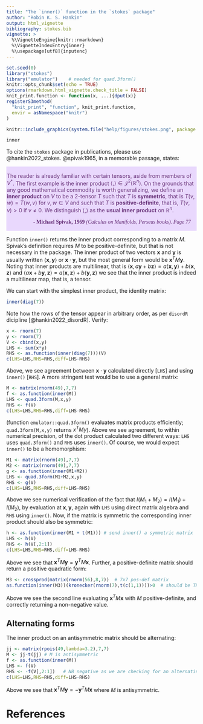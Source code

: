 ```yaml
---
title: "The `inner()` function in the `stokes` package"
author: "Robin K. S. Hankin"
output: html_vignette
bibliography: stokes.bib
vignette: >
  %\VignetteEngine{knitr::rmarkdown}
  %\VignetteIndexEntry{inner}
  %\usepackage[utf8]{inputenc}
---
```


```r
set.seed(0)
library("stokes")
library("emulator")    # needed for quad.3form()
knitr::opts_chunk$set(echo = TRUE)
options(rmarkdown.html_vignette.check_title = FALSE)
knit_print.function <- function(x, ...){dput(x)}
registerS3method(
  "knit_print", "function", knit_print.function,
  envir = asNamespace("knitr")
)
```

```r
knitr::include_graphics(system.file("help/figures/stokes.png", package = "stokes"))
```

```r
inner
```


To cite the `stokes` package in publications, please use
@hankin2022_stokes.  @spivak1965, in a memorable passage, states:

<div class="warning" style='padding:0.1em; background-color:#E9D8FD; color:#69337A'>
<span>
<p>

The reader is already familiar with certain tensors, aside from
members of $V^*$.  The first example is the inner product
$\left\langle{,}\right\rangle\in{\mathcal J}^2(\mathbb{R}^n)$.  On the
grounds that any good mathematical commodity is worth generalizing, we
define an <strong>inner product</strong> on $V$ to be a 2-tensor $T$
such that $T$ is <strong>symmetric</strong>, that is $T(v,w)=T(w,v)$
for $v,w\in V$ and such that $T$ is
<strong>positive-definite</strong>, that is, $T(v,v) > 0$ if $v\neq
0$.  We distinguish $\left\langle{,}\right\rangle$ as the
<strong>usual inner product</strong> on $\mathbb{R}^n$.

</p>
<p style='margin-bottom:1em; margin-right:1em; text-align:right; font-family:Georgia'> <b>- Michael Spivak, 1969</b> <i>(Calculus on Manifolds, Perseus books).  Page 77</i>
</p></span>
</div>

Function `inner()` returns the inner product corresponding to a matrix
$M$.  Spivak's definition requires $M$ to be positive-definite, but
that is not necessary in the package.  The inner product of two
vectors $\mathbf{x}$ and $\mathbf{y}$ is usually written
$\left\langle\mathbf{x},\mathbf{y}\right\rangle$ or
$\mathbf{x}\cdot\mathbf{y}$, but the most general form would be
$\mathbf{x}^TM\mathbf{y}$.  Noting that inner products are
multilinear, that is
$\left\langle\mathbf{x},a\mathbf{y}+b\mathbf{z}\right\rangle=a\left\langle\mathbf{x},\mathbf{y}\right\rangle
+ b\left\langle\mathbf{x},\mathbf{z}\right\rangle$ and $\left\langle
a\mathbf{x} +
b\mathbf{y},\mathbf{z}\right\rangle=a\left\langle\mathbf{x},\mathbf{z}\right\rangle
+ b\left\langle\mathbf{y},\mathbf{z}\right\rangle$ we see that the
inner product is indeed a multilinear map, that is, a tensor.

We can start with the simplest inner product, the identity matrix:

```r
inner(diag(7))
```

Note how the rows of the tensor appear in arbitrary order, as per
`disordR` dicipline [@hankin2022_disordR].  Verify:

```r
x <- rnorm(7)
y <- rnorm(7)
V <- cbind(x,y)
LHS <- sum(x*y)
RHS <- as.function(inner(diag(7)))(V)
c(LHS=LHS,RHS=RHS,diff=LHS-RHS)
```

Above, we see agreement between $\mathbf{x}\cdot\mathbf{y}$ calculated
directly [`LHS`] and using `inner()` [`RHS`].  A more stringent test
would be to use a general matrix:

```r
M <- matrix(rnorm(49),7,7)
f <- as.function(inner(M))
LHS <- quad.3form(M,x,y)
RHS <- f(V)
c(LHS=LHS,RHS=RHS,diff=LHS-RHS)
```

(function `emulator::quad.3form()` evaluates matrix products
efficiently; `quad.3form(M,x,y)` returns $x^TMy$).  Above we see
agreement, to within numerical precision, of the dot product
calculated two different ways: `LHS` uses `quad.3form()` and `RHS`
uses `inner()`.  Of course, we would expect `inner()` to be a
homomorphism:

```r
M1 <- matrix(rnorm(49),7,7)
M2 <- matrix(rnorm(49),7,7)
g <- as.function(inner(M1+M2))
LHS <- quad.3form(M1+M2,x,y)
RHS <- g(V)
c(LHS=LHS,RHS=RHS,diff=LHS-RHS)
```

Above we see numerical verification of the fact that
$I(M_1+M_2)=I(M_1)+I(M_2)$, by evaluation at $\mathbf{x},\mathbf{y}$,
again with `LHS` using direct matrix algebra and `RHS` using
`inner()`.  Now, if the matrix is symmetric the corresponding inner
product should also be symmetric:

```r
h <- as.function(inner(M1 + t(M1))) # send inner() a symmetric matrix
LHS <- h(V)
RHS <- h(V[,2:1])
c(LHS=LHS,RHS=RHS,diff=LHS-RHS)
```

Above we see that $\mathbf{x}^TM\mathbf{y} = \mathbf{y}^TM\mathbf{x}$.
Further, a positive-definite matrix should return a positive quadratic
form:

```r
M3 <- crossprod(matrix(rnorm(56),8,7))  # 7x7 pos-def matrix
as.function(inner(M3))(kronecker(rnorm(7),t(c(1,1))))>0  # should be TRUE
```

Above we see the second line evaluating $\mathbf{x}^TM\mathbf{x}$ with
$M$ positive-definite, and correctly returning a non-negative value.

## Alternating forms

The inner product on an antisymmetric matrix should be alternating:

```r
jj <- matrix(rpois(49,lambda=3.2),7,7)
M <- jj-t(jj) # M is antisymmetric
f <- as.function(inner(M))
LHS <- f(V)
RHS <- -f(V[,2:1])   # NB negative as we are checking for an alternating form
c(LHS=LHS,RHS=RHS,diff=LHS-RHS) 
```

Above we see that $\mathbf{x}^TM\mathbf{y} = -\mathbf{y}^TM\mathbf{x}$
where $M$ is antisymmetric.

# References
